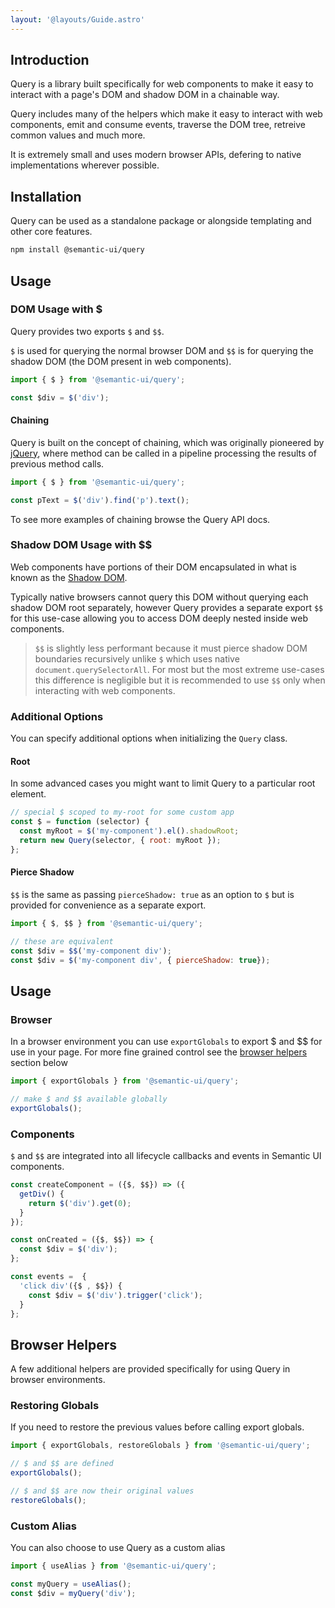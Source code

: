 ```yaml
---
layout: '@layouts/Guide.astro'
---
```




## Introduction

Query is a library built specifically for web components to make it easy to interact with a page's DOM and shadow DOM in a chainable way.

Query includes many of the helpers which make it easy to interact with web components, emit and consume events, traverse the DOM tree, retreive common values and much more.

It is extremely small and uses modern browser APIs, defering to native implementations wherever possible.

## Installation

Query can be used as a standalone package or alongside templating and other core features.

```bash
npm install @semantic-ui/query
```


## Usage


### DOM Usage with $

Query provides two exports `$` and `$$`.

`$` is used for querying the normal browser DOM and `$$` is for querying the shadow DOM (the DOM present in web components).

```javascript
import { $ } from '@semantic-ui/query';

const $div = $('div');
```

#### Chaining

Query is built on the concept of chaining, which was originally pioneered by [jQuery](https://www.jquery.com), where method can be called in a pipeline processing the results of previous method calls.

```javascript
import { $ } from '@semantic-ui/query';

const pText = $('div').find('p').text();
```

To see more examples of chaining browse the Query API docs.


### Shadow DOM Usage with $$

Web components have portions of their DOM encapsulated in what is known as the [Shadow DOM](https://developer.mozilla.org/en-US/docs/Web/API/Web_components/Using_shadow_DOM).

Typically native browsers cannot query this DOM without querying each shadow DOM root separately, however Query provides a separate export `$$` for this use-case allowing you to access DOM deeply nested inside web components.

> `$$` is slightly less performant because it must pierce shadow DOM boundaries recursively unlike `$` which uses native `document.querySelectorAll`. For most but the most extreme use-cases this difference is negligible but it is recommended to use `$$` only when interacting with web components.


### Additional Options

You can specify additional options when initializing the `Query` class.

#### Root
In some advanced cases you might want to limit Query to a particular root element.

```javascript
// special $ scoped to my-root for some custom app
const $ = function (selector) {
  const myRoot = $('my-component').el().shadowRoot;
  return new Query(selector, { root: myRoot });
};
```

#### Pierce Shadow

`$$` is the same as passing `pierceShadow: true` as an option to `$` but is provided for convenience as a separate export.
```javascript
import { $, $$ } from '@semantic-ui/query';

// these are equivalent
const $div = $$('my-component div');
const $div = $('my-component div', { pierceShadow: true});
```

## Usage

### Browser

In a browser environment you can use `exportGlobals` to export $ and $$ for use in your page. For more fine grained control see the [browser helpers](#browser-helpers) section below

```javascript
import { exportGlobals } from '@semantic-ui/query';

// make $ and $$ available globally
exportGlobals();
```

### Components

`$` and `$$` are integrated into all lifecycle callbacks and events in Semantic UI components.

```javascript
const createComponent = ({$, $$}) => ({
  getDiv() {
    return $('div').get(0);
  }
});
```

```javascript
const onCreated = ({$, $$}) => {
  const $div = $('div');
};
```

```javascript
const events =  {
  'click div'({$ , $$}) {
    const $div = $('div').trigger('click');
  }
};
```

## Browser Helpers

A few additional helpers are provided specifically for using Query in browser environments.

### Restoring Globals
If you need to restore the previous values before calling export globals.
```javascript
import { exportGlobals, restoreGlobals } from '@semantic-ui/query';

// $ and $$ are defined
exportGlobals();

// $ and $$ are now their original values
restoreGlobals();
```

### Custom Alias
You can also choose to use Query as a custom alias
```javascript
import { useAlias } from '@semantic-ui/query';

const myQuery = useAlias();
const $div = myQuery('div');
```


